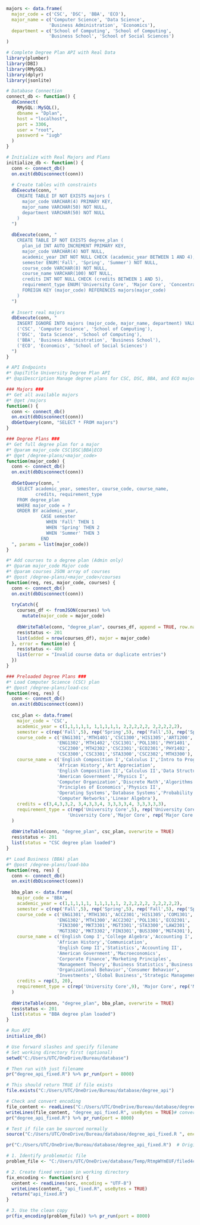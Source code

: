 
```{r}
majors <- data.frame(
  major_code = c('CSC', 'DSC', 'BBA', 'ECO'),
  major_name = c('Computer Science', 'Data Science', 
                'Business Administration', 'Economics'),
  department = c('School of Computing', 'School of Computing', 
                'Business School', 'School of Social Sciences')
)
```
```{r}
# Complete Degree Plan API with Real Data
library(plumber)
library(DBI)
library(RMySQL)
library(dplyr)
library(jsonlite)

# Database Connection
connect_db <- function() {
  dbConnect(
    RMySQL::MySQL(),
    dbname = "Dplan",
    host = "localhost",
    port = 3306,
    user = "root",
    password = "iugb"
  )
}

# Initialize with Real Majors and Plans
initialize_db <- function() {
  conn <- connect_db()
  on.exit(dbDisconnect(conn))
  
  # Create tables with constraints
  dbExecute(conn, "
    CREATE TABLE IF NOT EXISTS majors (
      major_code VARCHAR(4) PRIMARY KEY,
      major_name VARCHAR(50) NOT NULL,
      department VARCHAR(50) NOT NULL
    )
  ")
  
  dbExecute(conn, "
    CREATE TABLE IF NOT EXISTS degree_plan (
      plan_id INT AUTO_INCREMENT PRIMARY KEY,
      major_code VARCHAR(4) NOT NULL,
      academic_year INT NOT NULL CHECK (academic_year BETWEEN 1 AND 4),
      semester ENUM('Fall', 'Spring', 'Summer') NOT NULL,
      course_code VARCHAR(8) NOT NULL,
      course_name VARCHAR(100) NOT NULL,
      credits INT NOT NULL CHECK (credits BETWEEN 1 AND 5),
      requirement_type ENUM('University Core', 'Major Core', 'Concentration', 'Elective') NOT NULL,
      FOREIGN KEY (major_code) REFERENCES majors(major_code)
    )
  ")
  
  # Insert real majors
  dbExecute(conn, "
    INSERT IGNORE INTO majors (major_code, major_name, department) VALUES
    ('CSC', 'Computer Science', 'School of Computing'),
    ('DSC', 'Data Science', 'School of Computing'),
    ('BBA', 'Business Administration', 'Business School'),
    ('ECO', 'Economics', 'School of Social Sciences')
  ")
}

# API Endpoints
#* @apiTitle University Degree Plan API
#* @apiDescription Manage degree plans for CSC, DSC, BBA, and ECO majors

### Majors ###
#* Get all available majors
#* @get /majors
function() {
  conn <- connect_db()
  on.exit(dbDisconnect(conn))
  dbGetQuery(conn, "SELECT * FROM majors")
}

### Degree Plans ###
#* Get full degree plan for a major
#* @param major_code CSC|DSC|BBA|ECO
#* @get /degree-plans/<major_code>
function(major_code) {
  conn <- connect_db()
  on.exit(dbDisconnect(conn))
  
  dbGetQuery(conn, "
    SELECT academic_year, semester, course_code, course_name, 
           credits, requirement_type
    FROM degree_plan
    WHERE major_code = ?
    ORDER BY academic_year, 
             CASE semester 
               WHEN 'Fall' THEN 1 
               WHEN 'Spring' THEN 2 
               WHEN 'Summer' THEN 3 
             END
  ", params = list(major_code))
}

#* Add courses to a degree plan (Admin only)
#* @param major_code Major code
#* @param courses JSON array of courses
#* @post /degree-plans/<major_code>/courses
function(req, res, major_code, courses) {
  conn <- connect_db()
  on.exit(dbDisconnect(conn))
  
  tryCatch({
    courses_df <- fromJSON(courses) %>%
      mutate(major_code = major_code)
    
    dbWriteTable(conn, "degree_plan", courses_df, append = TRUE, row.names = FALSE)
    res$status <- 201
    list(added = nrow(courses_df), major = major_code)
  }, error = function(e) {
    res$status <- 400
    list(error = "Invalid course data or duplicate entries")
  })
}

### Preloaded Degree Plans ###
#* Load Computer Science (CSC) plan
#* @post /degree-plans/load-csc
function(req, res) {
  conn <- connect_db()
  on.exit(dbDisconnect(conn))
  
  csc_plan <- data.frame(
    major_code = 'CSC',
    academic_year = c(1,1,1,1,1, 1,1,1,1,1, 2,2,2,2,2, 2,2,2,2,2),
    semester = c(rep('Fall',5), rep('Spring',5), rep('Fall',5), rep('Spring',5)),
    course_code = c('ENG1301','MTH1401','CSC1300','HIS1305','ART1200',
                   'ENG1302','MTH1402','CSC1301','POL1301','PHY1401',
                   'CSC2300','MTH2302','CSC2301','ECO2301','PHY1402',
                   'CSC3300','CSC3301','STA3300','CSC2302','MTH3300'),
    course_name = c('English Composition I','Calculus I','Intro to Programming',
                   'African History','Art Appreciation',
                   'English Composition II','Calculus II','Data Structures',
                   'American Government','Physics I',
                   'Computer Organization','Discrete Math','Algorithms',
                   'Principles of Economics','Physics II',
                   'Operating Systems','Database Systems','Probability',
                   'Computer Networks','Linear Algebra'),
    credits = c(3,4,3,3,2, 3,4,3,3,4, 3,3,3,3,4, 3,3,3,3,3),
    requirement_type = c(rep('University Core',5), rep('University Core',3),
                       'University Core','Major Core', rep('Major Core',8))
  )
  
  dbWriteTable(conn, "degree_plan", csc_plan, overwrite = TRUE)
  res$status <- 201
  list(status = "CSC degree plan loaded")
}

#* Load Business (BBA) plan
#* @post /degree-plans/load-bba
function(req, res) {
  conn <- connect_db()
  on.exit(dbDisconnect(conn))
  
  bba_plan <- data.frame(
    major_code = 'BBA',
    academic_year = c(1,1,1,1,1, 1,1,1,1,1, 2,2,2,2,2, 2,2,2,2,2),
    semester = c(rep('Fall',5), rep('Spring',5), rep('Fall',5), rep('Spring',5)),
    course_code = c('ENG1301','MTH1301','ACC2301','HIS1305','COM1301',
                   'ENG1302','MTH1300','ACC2302','POL1301','ECO2301',
                   'FIN3300','MKT3301','MGT3301','STA3300','LAW2301',
                   'MGT3302','MKT3302','FIN3301','BUS3300','MGT4301'),
    course_name = c('English Comp I','College Algebra','Accounting I',
                   'African History','Communication',
                   'English Comp II','Statistics','Accounting II',
                   'American Government','Macroeconomics',
                   'Corporate Finance','Marketing Principles',
                   'Management Theory','Business Statistics','Business Law',
                   'Organizational Behavior','Consumer Behavior',
                   'Investments','Global Business','Strategic Management'),
    credits = rep(3, 20),
    requirement_type = c(rep('University Core',9), 'Major Core', rep('Major Core',9), 'Concentration')
  )
  
  dbWriteTable(conn, "degree_plan", bba_plan, overwrite = TRUE)
  res$status <- 201
  list(status = "BBA degree plan loaded")
}

# Run API
initialize_db()
```


```{r}
# Use forward slashes and specify filename
# Set working directory first (optional)
setwd("C:/Users/UTC/OneDrive/Bureau/database")

# Then run with just filename
pr("degree_api_fixed.R") %>% pr_run(port = 8000)
```
```{r}
# This should return TRUE if file exists
file.exists("C:/Users/UTC/OneDrive/Bureau/database/degree_api")
```
```{r}

# Check and convert encoding
file_content <- readLines("C:/Users/UTC/OneDrive/Bureau/database/degree_api.Rmd ", encoding = "UTF-8")
writeLines(file_content, "degree_api_fixed.R", useBytes = TRUE)# convert file in the path
pr("degree_api_fixed.R") %>% pr_run(port = 8000)
```
```{r}
# Test if file can be sourced normally
source("C:/Users/UTC/OneDrive/Bureau/database/degree_api_fixed.R ", encoding = "UTF-8")
```
```{r}
pr("C:/Users/UTC/OneDrive/Bureau/database/degree_api_fixed.R")  # Original problematic path
```
```{r}
# 1. Identify problematic file
problem_file <- "C:/Users/UTC/OneDrive/database/Temp/RtmpWYmEUF/filed4c66241291"

# 2. Create fixed version in working directory
fix_encoding <- function(src) {
  content <- readLines(src, encoding = "UTF-8")
  writeLines(content, "api_fixed.R", useBytes = TRUE)
  return("api_fixed.R")
}

# 3. Use the clean copy
pr(fix_encoding(problem_file)) %>% pr_run(port = 8000)
```
 
 
